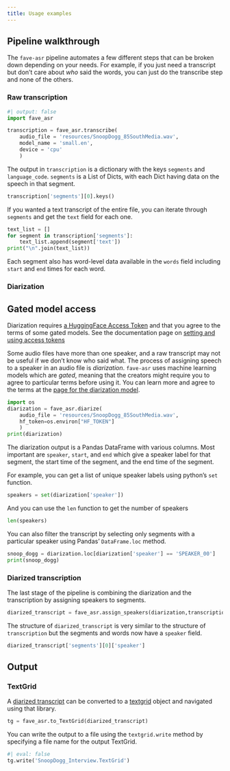 ```yaml
---
title: Usage examples
---
```


## Pipeline walkthrough

The `fave-asr` pipeline automates a few different steps that can be broken down depending on your needs. For example, if you just need a transcript but don't care about *who* said the words, you can just do the transcribe step and none of the others.

### Raw transcription
```python
#| output: false
import fave_asr

transcription = fave_asr.transcribe(
    audio_file = 'resources/SnoopDogg_85SouthMedia.wav',
    model_name = 'small.en',
    device = 'cpu'
    )
```

The output in `transcription` is a dictionary with the keys `segments` and `language_code`. `segments` is a List of Dicts, with each Dict having data on the speech in that segment.

```python
transcription['segments'][0].keys()
```

If you wanted a text transcript of the entire file, you can iterate through `segments` and get the `text` field for each one.

```python
text_list = []
for segment in transcription['segments']:
    text_list.append(segment['text'])
print("\n".join(text_list))
```

Each segment also has word-level data available in the `words` field including `start` and `end` times for each word.

### Diarization
::: {.callout-tip}
# Gated model access
Diarization requires [a HuggingFace Access Token](https://huggingface.co/settings/tokens) and that you agree to the terms of some gated models. See the documentation page on [setting and using access tokens](gated_models.qmd)
:::
Some audio files have more than one speaker, and a raw transcript may not be useful if we don't know who said what. The process of assigning speech to a speaker in an audio file is *diarization*. `fave-asr` uses machine learning models which are *gated*, meaning that the creators might require you to agree to particular terms before using it. You can learn more and agree to the terms at the [page for the diarization model](https://huggingface.co/pyannote/speaker-diarization-3.1).

```python
import os
diarization = fave_asr.diarize(
    audio_file = 'resources/SnoopDogg_85SouthMedia.wav',
    hf_token=os.environ["HF_TOKEN"]
    )
print(diarization)
```

The diarization output is a Pandas DataFrame with various columns. Most important are `speaker`, `start`, and `end` which give a speaker label for that segment, the start time of the segment, and the end time of the segment.

For example, you can get a list of unique speaker labels using python's `set` function.
```python
speakers = set(diarization['speaker'])
```

And you can use the `len` function to get the number of speakers
```python
len(speakers)
```

You can also filter the transcript by selecting only segments with a particular speaker using Pandas' `DataFrame.loc` method.
```python
snoop_dogg = diarization.loc[diarization['speaker'] == 'SPEAKER_00']
print(snoop_dogg)
```

### Diarized transcription
The last stage of the pipeline is combining the diarization and the transcription by assigning speakers to segments. 
```python
diarized_transcript = fave_asr.assign_speakers(diarization,transcription)
```

The structure of `diarized_transcript` is very similar to the structure of `transcription` but the segments and words now have a `speaker` field.
```python
diarized_transcript['segments'][0]['speaker']
```

## Output
### TextGrid
A [diarized transcript](#Diarization) can be converted to a [textgrid](https://github.com/kylebgorman/textgrid/tree/master) object and navigated using that library.
```python
tg = fave_asr.to_TextGrid(diarized_transcript)
```

You can write the output to a file using the `textgrid.write` method by specifying a file name for the output TextGrid.
```python
#| eval: false
tg.write('SnoopDogg_Interview.TextGrid')
```
